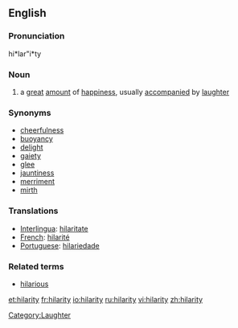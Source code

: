 ==English==

===Pronunciation===
hi*lar"i*ty

===Noun===
{{en-noun|-}}

# a [[great]] [[amount]] of [[happiness]], usually [[accompany|accompanied]] by [[laughter]]

===Synonyms===
* [[cheerfulness]]
* [[buoyancy]]
* [[delight]]
* [[gaiety]]
* [[glee]]
* [[jauntiness]]
* [[merriment]]
* [[mirth]]

===Translations===
*[[Interlingua]]: [[hilaritate]]
*[[French]]: [[hilarité]] {{f}}
*[[Portuguese]]: [[hilariedade]] {{f}}

===Related terms===
* [[hilarious]]

[[Category:Laughter]]

[[et:hilarity]]
[[fr:hilarity]]
[[io:hilarity]]
[[ru:hilarity]]
[[vi:hilarity]]
[[zh:hilarity]]